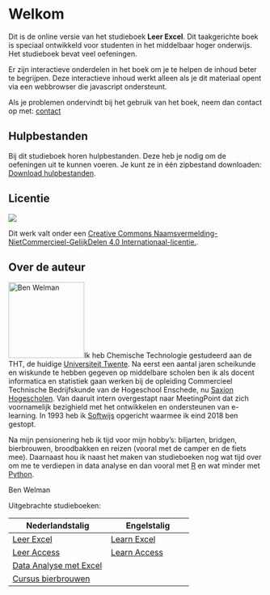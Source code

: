 # Welkom {.unnumbered}

Dit is de online versie van het studieboek **Leer Excel**. Dit taakgerichte boek is speciaal ontwikkeld voor studenten in het middelbaar hoger onderwijs. Het studieboek bevat veel oefeningen.

Er zijn interactieve onderdelen in het boek om je te helpen de inhoud beter te begrijpen. Deze interactieve inhoud werkt alleen als je dit materiaal opent via een webbrowser die javascript ondersteunt.

Als je problemen ondervindt bij het gebruik van het boek, neem dan contact op met: [contact](mailto:bwelman@gmail.com)

::: callout-important
## Hulpbestanden

Bij dit studieboek horen hulpbestanden. Deze heb je nodig om de oefeningen uit te kunnen voeren. Je kunt ze in één zipbestand downloaden: [Download hulpbestanden](Hulpbestanden-LeerExcel.zip).
:::

## Licentie {.unnumbered}

[![](images/creativecommons-by-nc-sa.png)](https://creativecommons.org/licenses/by-nc-sa/4.0)

Dit werk valt onder een <a rel="license" href="https://creativecommons.org/licenses/by-nc-sa/4.0/deed.nl">Creative Commons Naamsvermelding-NietCommercieel-GelijkDelen 4.0 Internationaal-licentie.</a>.

## Over de auteur {.unnumbered}

![Ben Welman](images/benw2.png){.quarto-cover-image .image-fluid width="150"}Ik heb Chemische Technologie gestudeerd aan de THT, de huidige [Universiteit Twente](https://www.utwente.nl/). Na eerst een aantal jaren scheikunde en wiskunde te hebben gegeven op middelbare scholen ben ik als docent informatica en statistiek gaan werken bij de opleiding Commercieel Technische Bedrijfskunde van de Hogeschool Enschede, nu [Saxion Hogescholen](https://www.saxion.nl/). Van daaruit intern overgestapt naar MeetingPoint dat zich voornamelijk bezighield met het ontwikkelen en ondersteunen van e-learning. In 1993 heb ik [Softwijs](https://softwijs.nl/) opgericht waarmee ik eind 2018 ben gestopt.

Na mijn pensionering heb ik tijd voor mijn hobby's: biljarten, bridgen, bierbrouwen, broodbakken en reizen (vooral met de camper en de fiets mee). Daarnaast hou ik naast het maken van studieboeken nog wat tijd over om me te verdiepen in data analyse en dan vooral met [R](https://en.wikipedia.org/wiki/R_(programming_language)) en wat minder met [Python](https://www.python.org/).

Ben Welman

Uitgebrachte studieboeken:

| Nederlandstalig                                             | Engelstalig                                      |
|-------------------------------------------------------------|--------------------------------------------------|
| [Leer Excel](https://leerexcel.netlify.app/)                | [Learn Excel](https://learnexcel.netlify.app/)   |
| [Leer Access](https://leeraccess.netlify.app/)              | [Learn Access](https://learnaccess.netlify.app/) |
| [Data Analyse met Excel](https://excelanalyse.netlify.app/) |                                                  |
| [Cursus bierbrouwen](https://brouwjebier.netlify.app/)      |                                                  |
